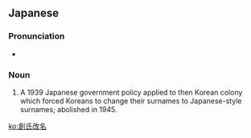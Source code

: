 ==Japanese==
{{ja-kanjitab|そう|し|かい|めい|yomi=on}}
{{wikipedia|Sōshi-kaimei}}

===Pronunciation===
* {{IPA|/soːɕi kaimei/|lang=ja}}

===Noun===
{{ja-noun|そうし かいめい}}

# A 1939 Japanese government policy applied to then Korean colony which forced Koreans to change their surnames to Japanese-style surnames; abolished in 1945.

[[ko:創氏改名]]